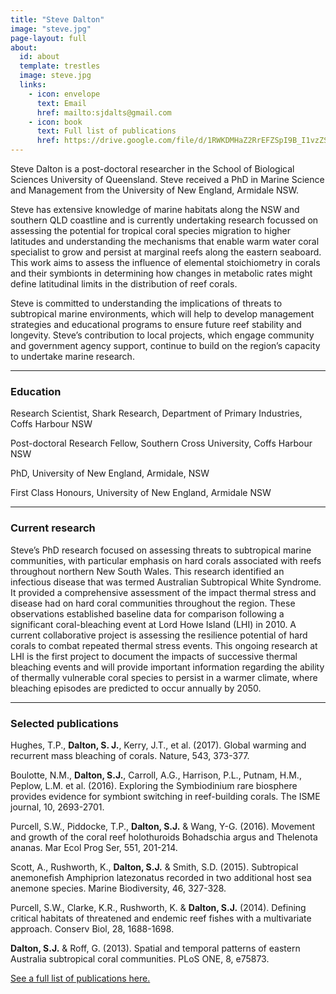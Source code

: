 ```yaml
---
title: "Steve Dalton"
image: "steve.jpg"
page-layout: full
about:
  id: about
  template: trestles
  image: steve.jpg
  links:
    - icon: envelope
      text: Email
      href: mailto:sjdalts@gmail.com
    - icon: book
      text: Full list of publications
      href: https://drive.google.com/file/d/1RWKDMHaZ2RrEFZSpI9B_I1vzZSQpcu_D/view?usp=sharing
---
```


Steve Dalton is a post-doctoral researcher in the School of Biological Sciences University of Queensland. Steve received a PhD in Marine Science and Management from the University of New England, Armidale NSW.

Steve has extensive knowledge of marine habitats along the NSW and southern QLD coastline and is currently undertaking research focussed on assessing the potential for tropical coral species migration to higher latitudes and understanding the mechanisms that enable warm water coral specialist to grow and persist at marginal reefs along the eastern seaboard. This work aims to assess the influence of elemental stoichiometry in corals and their symbionts in determining how changes in metabolic rates might define latitudinal limits in the distribution of reef corals.

Steve is committed to understanding the implications of threats to subtropical marine environments, which will help to develop management strategies and educational programs to ensure future reef stability and longevity. Steve’s contribution to local projects, which engage community and government agency support, continue to build on the region’s capacity to undertake marine research.

---

### Education

Research Scientist, Shark Research, Department of Primary Industries, Coffs Harbour NSW

Post-doctoral Research Fellow, Southern Cross University, Coffs Harbour NSW

PhD, University of New England, Armidale, NSW

First Class Honours, University of New England, Armidale NSW

---

### Current research

Steve's PhD research focused on assessing threats to subtropical marine communities, with particular emphasis on hard corals associated with reefs throughout northern New South Wales. This research identified an infectious disease that was termed Australian Subtropical White Syndrome. It provided a comprehensive assessment of the impact thermal stress and disease had on hard coral communities throughout the region. These observations established baseline data for comparison following a significant coral-bleaching event at Lord Howe Island (LHI) in 2010. A current collaborative project is assessing the resilience potential of hard corals to combat repeated thermal stress events. This ongoing research at LHI is the first project to document the impacts of successive thermal bleaching events and will provide important information regarding the ability of thermally vulnerable coral species to persist in a warmer climate, where bleaching episodes are predicted to occur annually by 2050.

---

### Selected publications

Hughes, T.P., **Dalton, S. J.**, Kerry, J.T., et al. (2017). Global warming and recurrent mass bleaching of corals. Nature, 543, 373-377.

Boulotte, N.M., **Dalton, S.J.**, Carroll, A.G., Harrison, P.L., Putnam, H.M., Peplow, L.M. et al. (2016). Exploring the Symbiodinium rare biosphere provides evidence for symbiont switching in reef-building corals. The ISME journal, 10, 2693-2701.

Purcell, S.W., Piddocke, T.P., **Dalton, S.J.** & Wang, Y-G. (2016). Movement and growth of the coral reef holothuroids Bohadschia argus and Thelenota ananas. Mar Ecol Prog Ser, 551, 201-214.

Scott, A., Rushworth, K., **Dalton, S.J.** & Smith, S.D. (2015). Subtropical anemonefish Amphiprion latezonatus recorded in two additional host sea anemone species. Marine Biodiversity, 46, 327-328.

Purcell, S.W., Clarke, K.R., Rushworth, K. & **Dalton, S.J.** (2014). Defining critical habitats of threatened and endemic reef fishes with a multivariate approach. Conserv Biol, 28, 1688-1698.

**Dalton, S.J.** & Roff, G. (2013). Spatial and temporal patterns of eastern Australia subtropical coral communities. PLoS ONE, 8, e75873.

[See a full list of publications here.](https://drive.google.com/file/d/1RWKDMHaZ2RrEFZSpI9B_I1vzZSQpcu_D/view?usp=sharing)
